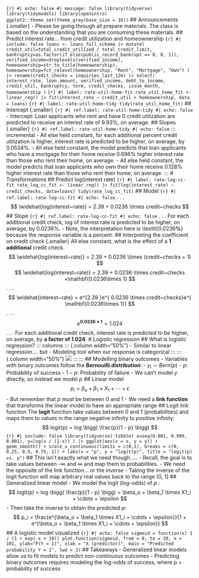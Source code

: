 ```{r} #| echo: false #| message: false library(tidyverse) library(tidymodels) library(openintro) ggplot2::theme_set(theme_gray(base_size = 16)) ``` ## Announcements {.smaller} - Please be going through all prepare materials. The class is based on the understanding that you are consuming these materials. ## Predict interest rate... from credit utilization and homeownership ```{r} #| include: false loans <- loans_full_schema |> mutate( credit_util=total_credit_utilized / total_credit_limit, bankruptcy=as.factor(if_else(public_record_bankrupt == 0, 0, 1)), verified_income=droplevels(verified_income), homeownership=str_to_title(homeownership), homeownership=fct_relevel(homeownership, "Rent", "Mortgage", "Own") ) |> rename(credit_checks = inquiries_last_12m) |> select( interest_rate, loan_amount, verified_income, debt_to_income, credit_util, bankruptcy, term, credit_checks, issue_month, homeownership ) ``` ```{r} #| label: rate-util-home-fit rate_util_home_fit <- linear_reg() |> fit(interest_rate ~ credit_util + homeownership, data = loans) ``` ```{r} #| label: rate-util-home-tidy tidy(rate_util_home_fit) ``` ## Intercept {.smaller} ```{r} #| ref.label: rate-util-home-tidy #| echo: false ``` - Intercept: Loan applicants who rent and have 0 credit utilization are predicted to receive an interest rate of 9.93%, on average. ## Slopes {.smaller} ```{r} #| ref.label: rate-util-home-tidy #| echo: false ``` ::: incremental - All else held constant, for each additional percent credit utilization is higher, interest rate is predicted to be higher, on average, by 0.0534%. - All else held constant, the model predicts that loan applicants who have a mortgage for their home receive 0.696% higher interest rate than those who rent their home, on average. - All else held constant, the model predicts that loan applicants who own their home receive 0.128% higher interest rate than those who rent their home, on average. ::: # Transformations ## Predict log(interest rate) ```{r} #| label: rate-log-cc-fit rate_log_cc_fit <- linear_reg() |> fit(log(interest_rate) ~ credit_checks, data=loans) tidy(rate_log_cc_fit) ``` ## Model ```{r} #| ref.label: rate-log-cc-fit #| echo: false ``` . . . $$ \widehat{log(interest~rate)} = 2.39 + 0.0236 \times credit~checks $$ ## Slope ```{r} #| ref.label: rate-log-cc-fit #| echo: false ``` . . . For each additional credit check, log of interest rate is predicted to be higher, on average, by 0.0236%. - Note, the interpretation here is \textit{0.0236**%**} because the response variable is a percent. ## Interpreting the coefficient on credit check {.smaller} All else constant, what is the effect of a **1 additional** credit check. $$ \widehat{log(interest~rate)} = 2.39 + 0.0236 \times (credit~checks + 1) $$ $$ \widehat{log(interest~rate)} = 2.39 + 0.0236 \times credit~checks +\mathbf{0.0236\times 1} $$ . . . $$ \widehat{interest~rate} = e^{2.39 }e^{ 0.0236 \times credit~checks}e^{ \mathbf{0.0236\times 1}} $$ . . . $$ e^{ \mathbf{0.0236\times 1}} = 1.024 $$ . . . For each additional credit check, interest rate is predicted to be higher, on average, by **a factor of 1.024**. # Logistic regression ## What is logistic regression? ::: columns ::: {.column width="50%"} - Similar to linear regression.... but - Modeling tool when our response is categorical ::: ::: {.column width="50%"} ![](images/logistic.png){fig-align="center"} ::: ::: ## Modelling binary outcomes - Variables with binary outcomes follow the **Bernouilli distribution**: - $y_i \sim Bern(p)$ - $p$: Probability of success - $1-p$: Probability of failure - We can't model $y$ directly, so instead we model $p$ ## Linear model $$ p_i=\beta_o + \beta_1 \times X_1 + \cdots + \epsilon $$ - But remember that $p$ must be between 0 and 1 - We need a **link function** that transforms the linear model to have an appropriate range ## Logit link function The **logit** function take values between 0 and 1 (probabilities) and maps them to values in the range negative infinity to positive infinity: $$ logit(p) = log \bigg( \frac{p}{1 - p} \bigg) $$ ```{r} #| include: false library(tidyverse) tibble( x=seq(0.001, 0.999, 0.001), y=log(x / (1-x)) ) |> ggplot(aes(x = x, y = y)) + geom_smooth() + scale_x_continuous(limits = c(0,1), breaks = c(0, 0.25, 0.5, 0.75, 1)) + labs(x = "p", y = "logit(p)", title = "logit(p) vs. p") ``` ## This isn't exactly what we need though..... - Recall, the goal is to take values between -$\infty$ and $\infty$ and map them to probabilities. - We need the opposite of the link function... or the *inverse* - Taking the inverse of the logit function will map arbitrary real values back to the range \[0, 1\] ## Generalized linear model - We model the logit (log-odds) of $p$ : $$ logit(p) = log \bigg( \frac{p}{1 - p} \bigg) = \beta_o + \beta_1 \times X1_i + \cdots + \epsilon $$ - Then take the inverse to obtain the predicted $p$: $$ p_i = \frac{e^{\beta_o + \beta_1 \times X1_i + \cdots + \epsilon}}{1 + e^{\beta_o + \beta_1 \times X1_i + \cdots + \epsilon}} $$ ## A logistic model visualized ```{r} #| echo: false sigmoid = function(x) 1 / (1 + exp(-x + 10)) plot.function(sigmoid, from = 0, to = 20, n = 101, ylab="P(Y = 1)", xlab = "X (predictor)", main = "Predicted probability Y = 1", lwd = 3) ``` ## Takeaways - Generalized linear models allow us to fit models to predict non-continuous outcomes - Predicting binary outcomes requires modeling the log-odds of success, where p = probability of success
